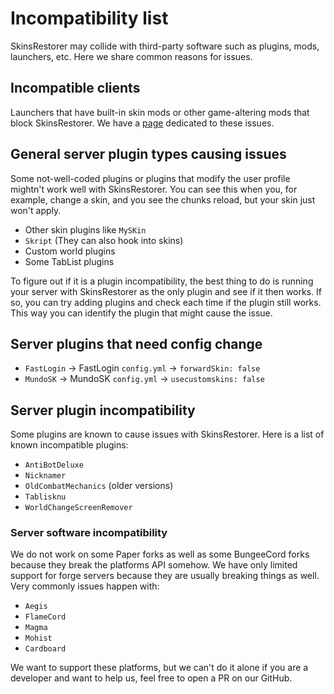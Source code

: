 # Incompatibility list

SkinsRestorer may collide with third-party software such as plugins, mods, launchers, etc.
Here we share common reasons for issues.

## Incompatible clients

Launchers that have built-in skin mods or other game-altering mods that block SkinsRestorer.
We have a [page](/docs/troubleshooting/launcher-issues) dedicated to these issues.

## General server plugin types causing issues

Some not-well-coded plugins or plugins that modify the user profile mightn't work well with SkinsRestorer.
You can see this when you, for example, change a skin, and you see the chunks reload, but your skin just won't apply.

* Other skin plugins like `MySKin`
* `Skript` (They can also hook into skins)
* Custom world plugins
* Some TabList plugins

To figure out if it is a plugin incompatibility,
the best thing to do is running your server with SkinsRestorer as the only plugin
and see if it then works.
If so, you can try adding plugins and check each time if the plugin still works.
This way you can identify the plugin that might cause the issue.

## Server plugins that need config change

* `FastLogin` -> FastLogin `config.yml` -> `forwardSkin: false`
* `MundoSK` -> MundoSK `config.yml` -> `usecustomskins: false`

## Server plugin incompatibility

Some plugins are known to cause issues with SkinsRestorer. Here is a list of known incompatible plugins:

* `AntiBotDeluxe`
* `Nicknamer`
* `OldCombatMechanics` (older versions)
* `Tablisknu`
* `WorldChangeScreenRemover`

### Server software incompatibility

We do not work on some Paper forks as well as some BungeeCord forks because they break the platforms API somehow.
We have only limited support for forge servers because they are usually breaking things as well.
Very commonly issues happen with:

- `Aegis`
- `FlameCord`
- `Magma`
- `Mohist`
- `Cardboard`

We want to support these platforms, but we can't do it alone if you are a developer and want to help us,
feel free to open a PR on our GitHub.

